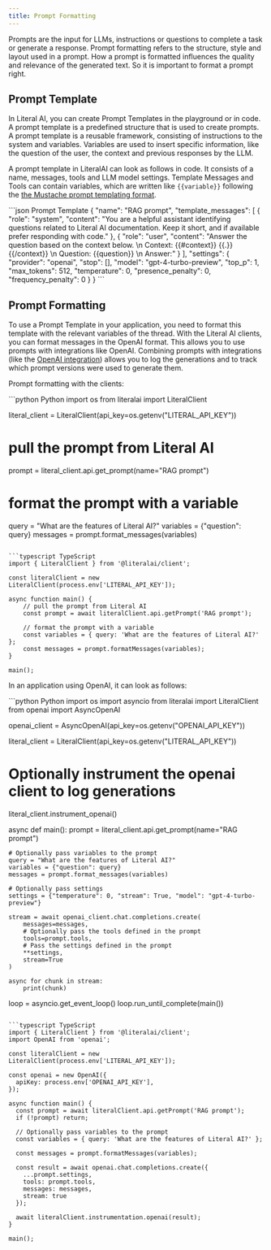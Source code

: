 ```yaml
--- 
title: Prompt Formatting
--- 
```


Prompts are the input for LLMs, instructions or questions to complete a task or generate a response. Prompt formatting refers to the structure, style and layout used in a prompt. How a prompt is formatted influences the quality and relevance of the generated text. So it is important to format a prompt right. 

## Prompt Template
In Literal AI, you can create Prompt Templates in the playground or in code. A prompt template is a predefined structure that is used to create prompts. A prompt template is a reusable framework, consisting of instructions to the system and variables. Variables are used to insert specific information, like the question of the user, the context and previous responses by the LLM. 

A prompt template in LiteralAI can look as follows in code. It consists of a name, messages, tools and LLM model settings. Template Messages and Tools can contain variables, which are written like `{{variable}}` following the [the Mustache prompt templating format](https://scalate.github.io/scalate/documentation/mustache.html#Syntax). 

<CodeGroup>
```json Prompt Template
{
  "name": "RAG prompt",
  "template_messages": [
    {
      "role": "system",
      "content": "You are a helpful assistant identifying questions related to Literal AI documentation. Keep it short, and if available prefer responding with code."
    }, {
      "role": "user", 
      "content": "Answer the question based on the context below. \n
        Context: {{#context}} {{.}} {{/context}} \n
        Question: {{question}} \n
        Answer:"
    }
  ],
  "settings": {
    "provider": "openai",
    "stop": [],
    "model": "gpt-4-turbo-preview",
    "top_p": 1,
    "max_tokens": 512,
    "temperature": 0,
    "presence_penalty": 0,
    "frequency_penalty": 0
  }
}
```
</CodeGroup>


## Prompt Formatting

To use a Prompt Template in your application, you need to format this template with the relevant variables of the thread. With the Literal AI clients, you can format messages in the OpenAI format. This allows you to use prompts with integrations like OpenAI. Combining prompts with integrations (like the [OpenAI integration](/integrations/openai)) allows you to log the generations and to track which prompt versions were used to generate them.

Prompt formatting with the clients: 

<CodeGroup>
```python Python
import os
from literalai import LiteralClient

literal_client = LiteralClient(api_key=os.getenv("LITERAL_API_KEY"))

# pull the prompt from Literal AI
prompt = literal_client.api.get_prompt(name="RAG prompt")

# format the prompt with a variable
query = "What are the features of Literal AI?"
variables = {"question": query}
messages = prompt.format_messages(variables)
```

```typescript TypeScript
import { LiteralClient } from '@literalai/client';

const literalClient = new LiteralClient(process.env['LITERAL_API_KEY']);

async function main() {
    // pull the prompt from Literal AI
    const prompt = await literalClient.api.getPrompt('RAG prompt');

    // format the prompt with a variable
    const variables = { query: 'What are the features of Literal AI?' };
    const messages = prompt.formatMessages(variables);
}

main();
```
</CodeGroup>

In an application using OpenAI, it can look as follows: 

<CodeGroup>
```python Python
import os
import asyncio
from literalai import LiteralClient
from openai import AsyncOpenAI

openai_client = AsyncOpenAI(api_key=os.getenv("OPENAI_API_KEY"))

literal_client = LiteralClient(api_key=os.getenv("LITERAL_API_KEY"))
# Optionally instrument the openai client to log generations
literal_client.instrument_openai()

async def main():
    prompt = literal_client.api.get_prompt(name="RAG prompt")

    # Optionally pass variables to the prompt
    query = "What are the features of Literal AI?"
    variables = {"question": query}
    messages = prompt.format_messages(variables)

    # Optionally pass settings
    settings = {"temperature": 0, "stream": True, "model": "gpt-4-turbo-preview"}

    stream = await openai_client.chat.completions.create(
        messages=messages,
        # Optionally pass the tools defined in the prompt
        tools=prompt.tools,
        # Pass the settings defined in the prompt
        **settings,
        stream=True
    )

    async for chunk in stream:
        print(chunk)

loop = asyncio.get_event_loop()
loop.run_until_complete(main())
```

```typescript TypeScript
import { LiteralClient } from '@literalai/client';
import OpenAI from 'openai';

const literalClient = new LiteralClient(process.env['LITERAL_API_KEY']);

const openai = new OpenAI({
  apiKey: process.env['OPENAI_API_KEY'],
});

async function main() {
  const prompt = await literalClient.api.getPrompt('RAG prompt');
  if (!prompt) return;

  // Optionally pass variables to the prompt
  const variables = { query: 'What are the features of Literal AI?' };

  const messages = prompt.formatMessages(variables);

  const result = await openai.chat.completions.create({
    ...prompt.settings,
    tools: prompt.tools,
    messages: messages,
    stream: true
  });

  await literalClient.instrumentation.openai(result);
}

main();

```
</CodeGroup>